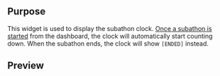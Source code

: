 ## Purpose

This widget is used to display the subathon clock. [Once a subathon is started](/features/subathons#start-a-subathon) from the dashboard, the clock will automatically start counting down. When the subathon ends, the clock will show `[ENDED]` instead.

## Preview